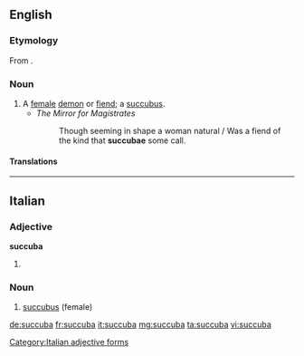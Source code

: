 ==English==

===Etymology===
From {{etyl|la|en}} {{lena}} {{term|succubare|lang=la||to lie under}}.

===Noun===
{{en-noun|succubae}}

# A [[female]] [[demon]] or [[fiend]]; a [[succubus]].
#* ''The Mirror for Magistrates''
#*: Though seeming in shape a woman natural / Was a fiend of the kind that '''succubae''' some call.

====Translations====
{{trans-see|a female demon or fiend|succubus}}

----

==Italian==

===Adjective===
'''succuba''' {{f}}

# {{feminine of|succubo|lang=it}}

===Noun===
{{it-noun|f|succube}}

# [[succubus]] (female)
[[Category:Italian adjective forms]]

[[de:succuba]]
[[fr:succuba]]
[[it:succuba]]
[[mg:succuba]]
[[ta:succuba]]
[[vi:succuba]]